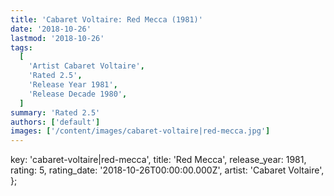 ```yaml
---
title: 'Cabaret Voltaire: Red Mecca (1981)'
date: '2018-10-26'
lastmod: '2018-10-26'
tags:
  [
    'Artist Cabaret Voltaire',
    'Rated 2.5',
    'Release Year 1981',
    'Release Decade 1980',
  ]
summary: 'Rated 2.5'
authors: ['default']
images: ['/content/images/cabaret-voltaire|red-mecca.jpg']
---
```


  key: 'cabaret-voltaire|red-mecca',
  title: 'Red Mecca',
  release_year: 1981,
  rating: 5,
  rating_date: '2018-10-26T00:00:00.000Z',
  artist: 'Cabaret Voltaire',
};

<MusicRating data={data} />
